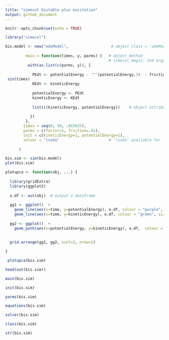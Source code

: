 ```yaml
---
title: "simecol bistable plus excitation"
output: github_document
---
```


```r
knitr::opts_chunk$set(echo = TRUE)
```

```r

library("simecol")

bis.model <- new("odeModel",                   # object class = 'odeModel'
                
         main = function(times, y, parms) {   # object method
                                              # simecol magic: 2nd argument 'y' points to 'init'
          with(as.list(c(parms, y)), {
            
            PEdt <- potentialEnergy - '^'(potentialEnergy,3)  - friction*kineticEnergy +
 sin(times)
            KEdt <- kineticEnergy
            
            potentialEnergy <- PEdt
            kineticEnergy <- KEdt
            
            list(c(kineticEnergy, potentialEnergy))    # object attributes (data) 
            
           })
         },
        times = seq(0, 50, .015625),
        parms = c(factor=1, friction=.01),
        init = c(kineticEnergy=1, potentialEnergy=1),
        solver = "lsoda"                      # 'lsoda' available for 'odemodel' class
        
      )
```


```r
bis.sim <- sim(bis.model)
plot(bis.sim)
```


```r

plotupca <- function(obj, ...) {
  
  library(gridExtra)
  library(ggplot2)
  
  o.df <- out(obj)  # output a dataframe
  
  gg1 <- ggplot()  +
    geom_line(aes(x=time, y=potentialEnergy), o.df, colour = "purple", size=1, alpha=0.8)  +
    geom_line(aes(x=time, y=kineticEnergy), o.df, colour = "green", size=1, alpha=0.8)
  
  gg2 <- ggplot()  +
    geom_path(aes(x=potentialEnergy, y=kineticEnergy), o.df,  colour = "purple", alpha=0.6) 
  
  
  grid.arrange(gg1, gg2, ncol=2, nrow=1)

}

```

```r
 plotupca(bis.sim)
```

```r
head(out(bis.sim))
```

```r
main(bis.sim)
```

```r
init(bis.sim)
```

```r
parms(bis.sim)
```

```r
equations(bis.sim)
```

```r
solver(bis.sim)
```

```r
class(bis.sim)
```

```r
str(bis.sim)
```
